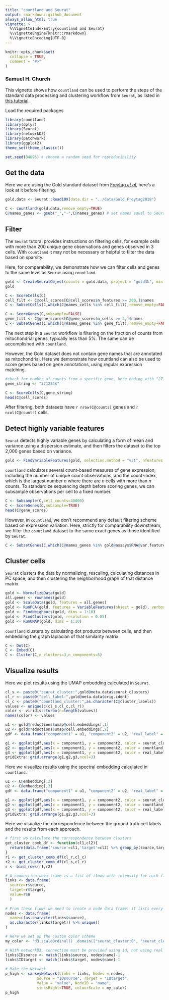 ```yaml
---
title: "countland and Seurat"
output: rmarkdown::github_document
always_allow_html: true
vignette: >
  %\VignetteIndexEntry{countland and Seurat}
  %\VignetteEngine{knitr::rmarkdown}
  %\VignetteEncoding{UTF-8}
---
```


```r
knitr::opts_chunk$set(
  collapse = TRUE,
  comment = "#>"
)
```

### Samuel H. Church

This vignette shows how `countland` can be used to perform the steps of the standard data processing and clustering workflow from `Seurat`, as listed in [this tutorial](https://satijalab.org/seurat/articles/pbmc3k_tutorial.html).

Load the required packages

```r
library(countland)
library(dplyr)
library(Seurat)
library(networkD3)
library(patchwork)
library(ggplot2)
theme_set(theme_classic())

set.seed(84095) # choose a random seed for reproducibility
```

## Get the data

Here we are using the Gold standard dataset from [Freytag _et al_](10.12688/f1000research.15809.2), here's a look at it before filtering.

```r
gold.data <- Seurat::Read10X(data.dir = "../data/Gold_Freytag2018")
```

```r
C <- countland(gold.data,remove_empty=TRUE)
C@names_genes <- gsub("_","-",C@names_genes) # set names equal to Seurat
```

## Filter

The `Seurat` tutoral provides instructions on filtering cells, for example cells with more than 200 unique gene observations and genes observed in 3 cells. With `countland` it may not be necessary or helpful to filter the data based on sparsity.

Here, for comparability, we demonstrate how we can filter cells and genes to the same level as `Seurat` using `countland`.

```r
gold <- CreateSeuratObject(counts = gold.data, project = "gold3k", min.cells = 3, min.features = 200)
gold

C <- ScoreCells(C)
cell_filt <- C@cell_scores[C@cell_scores$n_features >= 200,]$names
C <- SubsetCells(C,which(C@names_cells %in% cell_filt),remove_empty=FALSE)

C <- ScoreGenes(C,subsample=FALSE)
gene_filt <- C@gene_scores[C@gene_scores$n_cells >= 3,]$names
C <- SubsetGenes(C,which(C@names_genes %in% gene_filt),remove_empty=FALSE)
```

The next step in a `Seurat` workflow is filtering on the fraction of counts from mitochondrial genes, typically less than 5\%. The same can be accomplished with `countland`. 

However, the Gold dataset does not contain gene names that are annotated as mitochondrial. Here we demonstrate how countland can also be used to score genes based on gene annotations, using regular expression matching.

```r
#check for number of counts from a specific gene, here ending with "271254"
gene_string <- "271254$"

C <- ScoreCells(C,gene_string)
head(C@cell_scores)
```

After filtering, both datasets have `r nrow(C@counts)` genes and `r ncol(C@counts)` cells.

## Detect highly variable features

`Seurat` detects highly variable genes by calculating a form of mean and variance using a dispersion estimate, and then filters the dataset to the top 2,000 genes based on variance.

```r
gold <- FindVariableFeatures(gold, selection.method = "vst", nfeatures = 2000)
```

`countland` calculates several count-based measures of gene expression, including the number of unique count observations, and the count-index, which is the largest number _n_ where there are _n_ cells with more than _n_ counts. To standardize sequencing depth before scoring genes, we can subsample observations per cell to a fixed number.

```r
C <- Subsample(C,cell_counts=40000)
C <- ScoreGenes(C,subsample=TRUE)
head(C@gene_scores)
```

However, in `countland`, we don't recommend any default filtering scheme based on expression variation. Here, strictly for comparability downstream, we filter the `countland` dataset to the same exact genes as those identified by `Seurat`.

```r
C <- SubsetGenes(C,which(C@names_genes %in% gold@assays$RNA@var.features))
```

## Cluster cells

`Seurat` clusters the data by normalizing, rescaling, calculating distances in PC space, and then clustering the neighborhood graph of that distance matrix.

```r
gold <- NormalizeData(gold)
all.genes <- rownames(gold)
gold <- ScaleData(gold, features = all.genes)
gold <- RunPCA(gold, features = VariableFeatures(object = gold), verbose=F)
gold <- FindNeighbors(gold, dims = 1:10)
gold <- FindClusters(gold, resolution = 0.05)
gold <- RunUMAP(gold, dims = 1:10)
```

`countland` clusters by calculating dot products between cells, and then embedding the graph laplacian of that similarity matrix.

```r
C <- Dot(C)
C <- Embed(C)
C <- Cluster(C,n_clusters=3,n_components=5)
```

## Visualize results

Here we plot results using the UMAP embedding calculated in `Seurat`.

```r
cl_s <- paste0("seurat_cluster:",gold@meta.data$seurat_clusters)
cl_r <- paste0("cell_label:",gold@meta.data$orig.ident)
cl_c <- paste0("countland_cluster:",as.character(C@cluster_labels))
values <- unique(c(cl_s,cl_c,cl_r))
color <- viridis::turbo(n=length(values))
names(color) <- values

u1 <- gold@reductions$umap@cell.embeddings[,1]
u2 <- gold@reductions$umap@cell.embeddings[,2]
gdf <- data.frame("component1" = u1, "component2" = u2, "real_label" = cl_r, "seurat_clusters" = cl_s, "countland_clusters" = cl_c)

g1 <- ggplot(gdf,aes(x = component1, y = component2, color = seurat_clusters)) + geom_point(size=1) + scale_color_manual(values=color) + theme("legend.position" = "none") + ggtitle("Seurat clustering")
g2 <- ggplot(gdf,aes(x = component1, y = component2, color = countland_clusters)) + geom_point(size=1) + scale_color_manual(values=color) + theme("legend.position" = "none") + ggtitle("countland clustering")
g3 <- ggplot(gdf,aes(x = component1, y = component2, color = real_label)) + geom_point(size=1) + scale_color_manual(values=color) + theme("legend.position" = "none") + ggtitle("ground truth")
gridExtra::grid.arrange(g1,g2,g3,ncol=3)
```

Here we visualize results using the spectral embedding calculated in `countland`.

```r
u1 <- C@embedding[,2]
u2 <- C@embedding[,3]
gdf <- data.frame("component1" = u1, "component2" = u2, "real_label" = cl_r, "seurat_clusters" = cl_s, "countland_clusters" = cl_c)

g1 <- ggplot(gdf,aes(x = component1, y = component2, color = seurat_clusters)) + geom_point(size=1) + scale_color_manual(values=color) + theme("legend.position" = "none") + ggtitle("Seurat clustering")
g2 <- ggplot(gdf,aes(x = component1, y = component2, color = countland_clusters)) + geom_point(size=1) + scale_color_manual(values=color) + theme("legend.position" = "none") + ggtitle("countland clustering")
g3 <- ggplot(gdf,aes(x = component1, y = component2, color = real_label)) + geom_point(size=1) + scale_color_manual(values=color) + theme("legend.position" = "none") + ggtitle("ground truth")
gridExtra::grid.arrange(g1,g2,g3,ncol=3)
```

Here we visualize the correspondence between the ground truth cell labels and the results from each approach.

```r
# first we calculate the correspondence between clusters
get_cluster_comb_df <- function(cl1,cl2){
  return(data.frame('source'=cl1,'target'=cl2) %>% group_by(source,target) %>% count())
}
r1 <- get_cluster_comb_df(cl_r,cl_c)
r2 <- get_cluster_comb_df(cl_s,cl_r)
r <- bind_rows(r1,r2)

# A connection data frame is a list of flows with intensity for each flow
links <- data.frame(
  source=r$source, 
  target=r$target, 
  value=r$n
  )
 
# From these flows we need to create a node data frame: it lists every entities involved in the flow
nodes <- data.frame(
  name=c(as.character(links$source), 
  as.character(links$target)) %>% unique()
)

# Here we set up the custom color scheme
my_color <- 'd3.scaleOrdinal() .domain(["seurat_cluster:0", "seurat_cluster:3", "seurat_cluster:2", "seurat_cluster:1", "countland_cluster:2", "countland_cluster:1", "countland_cluster:3", "cell_label:H2228", "cell_label:H1975", "cell_label:HCC827"]) .range(["#30123BFF",  "#4662D7FF",  "#36AAF9FF",  "#1AE4B6FF",  "#72FE5EFF",  "#C7EF34FF",  "#FABA39FF",  "#F66B19FF",  "#CB2A04FF",  "#7A0403FF"])'

# With networkD3, connection must be provided using id, not using real name like in the links dataframe.. So we need to reformat it.
links$IDsource <- match(links$source, nodes$name)-1 
links$IDtarget <- match(links$target, nodes$name)-1
 
# Make the Network
p_high <- sankeyNetwork(Links = links, Nodes = nodes,
              Source = "IDsource", Target = "IDtarget",
              Value = "value", NodeID = "name", 
              sinksRight=TRUE, colourScale = my_color)
p_high
```
